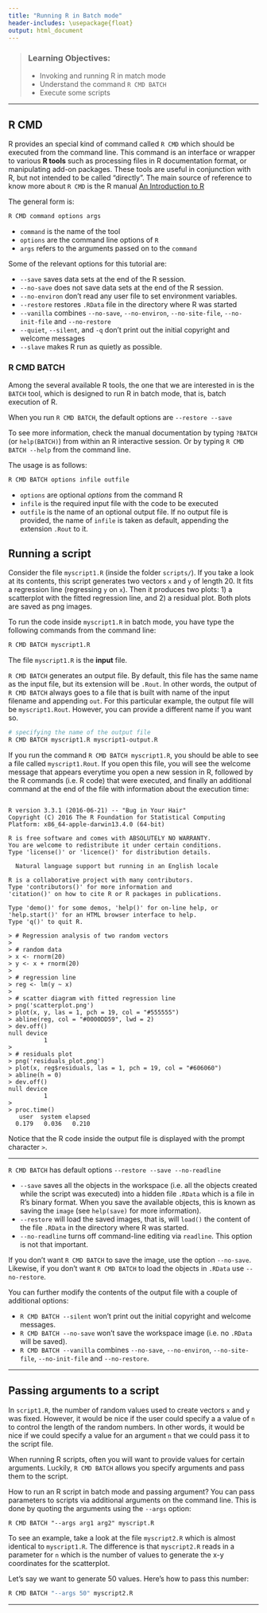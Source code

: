 ```yaml
---
title: "Running R in Batch mode"
header-includes: \usepackage{float}
output: html_document
---
```


> ### Learning Objectives:
> - Invoking and running R in match mode
> - Understand the command `R CMD BATCH`
> - Execute some scripts

------

## R CMD

R provides an special kind of command called `R CMD` which should be executed
from the command line. This command is an interface or wrapper to various 
__R tools__ such as processing files in R documentation format, or 
manipulating add-on packages. These tools are useful in conjunction with R, 
but not intended to be called  "directly". The main source of reference to 
know more about `R CMD` is the R manual
[An Introduction to R](https://cran.r-project.org/doc/manuals/r-release/R-intro.html)

The general form is:
```bash
R CMD command options args
```

- `command` is the name of the tool
- `options` are the command line options of `R`
- `args` refers to the arguments passed on to the `command`

Some of the relevant options for this tutorial are:

- `--save` saves data sets at the end of the R session.
- `--no-save` does not save data sets at the end of the R session.
- `--no-environ` don't read any user file to set environment variables.
- `--restore` restores `.RData` file in the directory where R was started
- `--vanilla` combines `--no-save`, `--no-environ`, `--no-site-file`, 
`--no-init-file` and `--no-restore`
- `--quiet`, `--silent`, and `-q` don't print out the initial copyright and welcome messages
- `--slave` makes R run as quietly as possible.


### R CMD BATCH

Among the several available R tools, the one that we are interested in is the
`BATCH` tool, which is designed to run R in batch mode, that is, batch
execution of R.

When you run `R CMD BATCH`, the default options are `--restore --save`

To see more information, check the manual documentation by typing
`?BATCH` (or `help(BATCH)`) from within an R interactive session. Or by 
typing `R CMD BATCH --help` from the command line.

The usage is as follows:
```bash
R CMD BATCH options infile outfile
```

- `options` are optional _options_ from the command R
- `infile` is the required input file with the code to be executed
- `outfile` is the name of an optional output file. If no output file
is provided, the name of `infile` is taken as default, appending
the extension `.Rout` to it.



## Running a script

Consider the file `myscript1.R` (inside the folder `scripts/`). 
If you take a look at its contents, this script generates two vectors `x`
and `y` of length 20. It fits a regression line (regressing `y` on `x`).
Then it produces two plots: 1) a scatterplot with the fitted regression line, 
and 2) a residual plot. Both plots are saved as png images.

To run the code inside `myscript1.R` in batch mode, you have type the
following commands from the command line:

```bash
R CMD BATCH myscript1.R
```

The file `myscript1.R` is the __input__ file.

`R CMD BATCH` generates an output file. By default, this file has the same
name as the input file, but its extension will be `.Rout`. In other words,
the output of `R CMD BATCH` always goes to a file that is built with name
of the input filename and appending `out`. For this particular example, 
the output file will be `myscript1.Rout`. However, you can provide a 
different name if you want so.

```bash
# specifying the name of the output file
R CMD BATCH myscript1.R myscript1-output.R
```

If you run the command `R CMD BATCH myscript1.R`, you should be able to 
see a file called `myscript1.Rout`. If you open this file, you will see 
the welcome message that appears everytime you open a new session in R, 
followed by the R commands (i.e. R code) that were executed, and finally
an additional command at the end of the file with information
about the execution time:

```

R version 3.3.1 (2016-06-21) -- "Bug in Your Hair"
Copyright (C) 2016 The R Foundation for Statistical Computing
Platform: x86_64-apple-darwin13.4.0 (64-bit)

R is free software and comes with ABSOLUTELY NO WARRANTY.
You are welcome to redistribute it under certain conditions.
Type 'license()' or 'licence()' for distribution details.

  Natural language support but running in an English locale

R is a collaborative project with many contributors.
Type 'contributors()' for more information and
'citation()' on how to cite R or R packages in publications.

Type 'demo()' for some demos, 'help()' for on-line help, or
'help.start()' for an HTML browser interface to help.
Type 'q()' to quit R.

> # Regression analysis of two random vectors
> 
> # random data
> x <- rnorm(20)
> y <- x + rnorm(20)
> 
> # regression line
> reg <- lm(y ~ x)
> 
> # scatter diagram with fitted regression line
> png('scatterplot.png')
> plot(x, y, las = 1, pch = 19, col = "#555555")
> abline(reg, col = "#0000DD59", lwd = 2)
> dev.off()
null device 
          1 
> 
> # residuals plot
> png('residuals_plot.png')
> plot(x, reg$residuals, las = 1, pch = 19, col = "#606060")
> abline(h = 0)
> dev.off()
null device 
          1 
> 
> proc.time()
   user  system elapsed 
  0.179   0.036   0.210 

```

Notice that the R code inside the output file is displayed with the
prompt character `>`.

-----

`R CMD BATCH` has default options `--restore --save --no-readline`

- `--save` saves all the objects in the workspace
(i.e. all the objects created while the script was executed) into 
a hidden file `.RData` which is a file in R's binary format. When you 
save the available objects, this is known as saving the `image`
(see `help(save)` for more information).
- `--restore` will load the saved images, that is, will `load()` the
content of the file `.RData` in the directory where R was started.
- `--no-readline` turns off command-line editing via `readline`.
This option is not that important.

If you don't want `R CMD BATCH` to save the image, use the option
`--no-save`. Likewise, if you don't want `R CMD BATCH` to load the 
objects in `.RData` use `--no-restore`.

You can further modify the contents of the output file with a couple 
of additional options:

- `R CMD BATCH --silent` won't print out the initial copyright and 
welcome messages.
- `R CMD BATCH --no-save` won't save the workspace image 
(i.e. no `.RData` will be saved).
- `R CMD BATCH --vanilla` combines `--no-save`, `--no-environ`, 
`--no-site-file`, `--no-init-file` and `--no-restore`.

-----


## Passing arguments to a script

In `script1.R`, the number of random values used to create vectors `x` and 
`y` was fixed. However, it would be nice if the user could specify a 
a value of `n` to control the length of the random numbers. In other words,
it would be nice if we could specify a value for an argument `n` that
we could pass it to the script file.

When running R scripts, often you will want to provide values for
certain arguments. Luckily, `R CMD BATCH` allows you specify arguments
and pass them to the script.

How to run an R script in batch mode and passing argument?
You can pass parameters to scripts via additional arguments on the command line.
This is done by quoting the arguments using the `--args` option:

```
R CMD BATCH "--args arg1 arg2" myscript.R 
```

To see an example, take a look at the file `myscript2.R` which is almost
identical to `myscript1.R`. The difference is that `myscript2.R` reads in 
a parameter for `n` which is the number of values to generate the x-y 
coordinates for the scatterplot.

Let's say we want to generate 50 values. Here's how to pass this number:

```bash
R CMD BATCH "--args 50" myscript2.R
```

-----------------------------------------------------------
